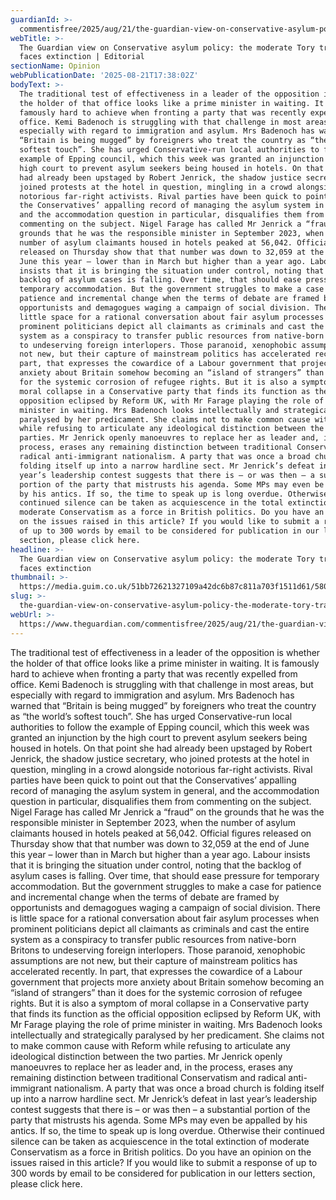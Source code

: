 ```yaml
---
guardianId: >-
  commentisfree/2025/aug/21/the-guardian-view-on-conservative-asylum-policy-the-moderate-tory-tradition-faces-extinction
webTitle: >-
  The Guardian view on Conservative asylum policy: the moderate Tory tradition
  faces extinction | Editorial
sectionName: Opinion
webPublicationDate: '2025-08-21T17:38:02Z'
bodyText: >-
  The traditional test of effectiveness in a leader of the opposition is whether
  the holder of that office looks like a prime minister in waiting. It is
  famously hard to achieve when fronting a party that was recently expelled from
  office. Kemi Badenoch is struggling with that challenge in most areas, but
  especially with regard to immigration and asylum. Mrs Badenoch has warned that
  “Britain is being mugged” by foreigners who treat the country as “the world’s
  softest touch”. She has urged Conservative-run local authorities to follow the
  example of Epping council, which this week was granted an injunction by the
  high court to prevent asylum seekers being housed in hotels. On that point she
  had already been upstaged by Robert Jenrick, the shadow justice secretary, who
  joined protests at the hotel in question, mingling in a crowd alongside
  notorious far-right activists. Rival parties have been quick to point out that
  the Conservatives’ appalling record of managing the asylum system in general,
  and the accommodation question in particular, disqualifies them from
  commenting on the subject. Nigel Farage has called Mr Jenrick a “fraud” on the
  grounds that he was the responsible minister in September 2023, when the
  number of asylum claimants housed in hotels peaked at 56,042. Official figures
  released on Thursday show that that number was down to 32,059 at the end of
  June this year – lower than in March but higher than a year ago. Labour
  insists that it is bringing the situation under control, noting that the
  backlog of asylum cases is falling. Over time, that should ease pressure for
  temporary accommodation. But the government struggles to make a case for
  patience and incremental change when the terms of debate are framed by
  opportunists and demagogues waging a campaign of social division. There is
  little space for a rational conversation about fair asylum processes when
  prominent politicians depict all claimants as criminals and cast the entire
  system as a conspiracy to transfer public resources from native-born Britons
  to undeserving foreign interlopers. Those paranoid, xenophobic assumptions are
  not new, but their capture of mainstream politics has accelerated recently. In
  part, that expresses the cowardice of a Labour government that projects more
  anxiety about Britain somehow becoming an “island of strangers” than it does
  for the systemic corrosion of refugee rights. But it is also a symptom of
  moral collapse in a Conservative party that finds its function as the official
  opposition eclipsed by Reform UK, with Mr Farage playing the role of prime
  minister in waiting. Mrs Badenoch looks intellectually and strategically
  paralysed by her predicament. She claims not to make common cause with Reform
  while refusing to articulate any ideological distinction between the two
  parties. Mr Jenrick openly manoeuvres to replace her as leader and, in the
  process, erases any remaining distinction between traditional Conservatism and
  radical anti-immigrant nationalism. A party that was once a broad church is
  folding itself up into a narrow hardline sect. Mr Jenrick’s defeat in last
  year’s leadership contest suggests that there is – or was then – a substantial
  portion of the party that mistrusts his agenda. Some MPs may even be appalled
  by his antics. If so, the time to speak up is long overdue. Otherwise their
  continued silence can be taken as acquiescence in the total extinction of
  moderate Conservatism as a force in British politics. Do you have an opinion
  on the issues raised in this article? If you would like to submit a response
  of up to 300 words by email to be considered for publication in our letters
  section, please click here.
headline: >-
  The Guardian view on Conservative asylum policy: the moderate Tory tradition
  faces extinction
thumbnail: >-
  https://media.guim.co.uk/51bb72621327109a42dc6b87c811a703f1511d61/580_0_5000_4000/500.jpg
slug: >-
  the-guardian-view-on-conservative-asylum-policy-the-moderate-tory-tradition-faces-extinction-or-editorial
webUrl: >-
  https://www.theguardian.com/commentisfree/2025/aug/21/the-guardian-view-on-conservative-asylum-policy-the-moderate-tory-tradition-faces-extinction
---
```

The traditional test of effectiveness in a leader of the opposition is whether the holder of that office looks like a prime minister in waiting. It is famously hard to achieve when fronting a party that was recently expelled from office. Kemi Badenoch is struggling with that challenge in most areas, but especially with regard to immigration and asylum. Mrs Badenoch has warned that “Britain is being mugged” by foreigners who treat the country as “the world’s softest touch”. She has urged Conservative-run local authorities to follow the example of Epping council, which this week was granted an injunction by the high court to prevent asylum seekers being housed in hotels. On that point she had already been upstaged by Robert Jenrick, the shadow justice secretary, who joined protests at the hotel in question, mingling in a crowd alongside notorious far-right activists. Rival parties have been quick to point out that the Conservatives’ appalling record of managing the asylum system in general, and the accommodation question in particular, disqualifies them from commenting on the subject. Nigel Farage has called Mr Jenrick a “fraud” on the grounds that he was the responsible minister in September 2023, when the number of asylum claimants housed in hotels peaked at 56,042. Official figures released on Thursday show that that number was down to 32,059 at the end of June this year – lower than in March but higher than a year ago. Labour insists that it is bringing the situation under control, noting that the backlog of asylum cases is falling. Over time, that should ease pressure for temporary accommodation. But the government struggles to make a case for patience and incremental change when the terms of debate are framed by opportunists and demagogues waging a campaign of social division. There is little space for a rational conversation about fair asylum processes when prominent politicians depict all claimants as criminals and cast the entire system as a conspiracy to transfer public resources from native-born Britons to undeserving foreign interlopers. Those paranoid, xenophobic assumptions are not new, but their capture of mainstream politics has accelerated recently. In part, that expresses the cowardice of a Labour government that projects more anxiety about Britain somehow becoming an “island of strangers” than it does for the systemic corrosion of refugee rights. But it is also a symptom of moral collapse in a Conservative party that finds its function as the official opposition eclipsed by Reform UK, with Mr Farage playing the role of prime minister in waiting. Mrs Badenoch looks intellectually and strategically paralysed by her predicament. She claims not to make common cause with Reform while refusing to articulate any ideological distinction between the two parties. Mr Jenrick openly manoeuvres to replace her as leader and, in the process, erases any remaining distinction between traditional Conservatism and radical anti-immigrant nationalism. A party that was once a broad church is folding itself up into a narrow hardline sect. Mr Jenrick’s defeat in last year’s leadership contest suggests that there is – or was then – a substantial portion of the party that mistrusts his agenda. Some MPs may even be appalled by his antics. If so, the time to speak up is long overdue. Otherwise their continued silence can be taken as acquiescence in the total extinction of moderate Conservatism as a force in British politics. Do you have an opinion on the issues raised in this article? If you would like to submit a response of up to 300 words by email to be considered for publication in our letters section, please click here.
